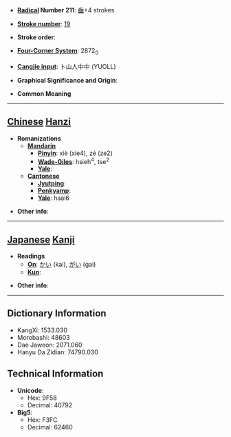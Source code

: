 * '''[[Wiktionary:Chinese radical index| Radical]] Number 211''': [[Wiktionary:Chinese radical index 齒|齒]]+4 strokes

* '''[[Wiktionary:Chinese total strokes index|Stroke number]]''': [[Wiktionary:Chinese total strokes index 19|19]]

* '''Stroke order''': 

* '''[[Wiktionary:Chinese four corner index|Four-Corner System]]''': 2872<sub>0</sub>

* '''[[Wiktionary:Chinese Cangjie index|Cangjie input]]''': 卜山人中中 (YUOLL)

* '''Graphical Significance and Origin''': 

* '''Common Meaning'''

----

== [[Chinese]] [[Hanzi]] ==

* '''Romanizations'''
** '''[[Mandarin]]'''
*** '''[[Pinyin]]''': xiè (xie4), zé (ze2)
*** '''[[Wade-Giles]]''': hsieh<sup>4</sup>, tse<sup>2</sup>
*** '''[[Yale]]''': 
** '''[[Cantonese]]'''
*** '''[[Jyutping]]''':
*** '''[[Penkyamp]]''': 
*** '''[[Yale]]''': haai6

* '''Other info''': 

----

== [[Japanese]] [[Kanji]] ==

* '''Readings'''
** '''[[On]]''': [[かい]] (kai), [[がい]] (gai)
** '''[[Kun]]''': 

* '''Other info''':  

----

== Dictionary Information ==

* KangXi: 1533.030
* Morobashi: 48603
* Dae Jaweon: 2071.060
* Hanyu Da Zidian: 74790.030

== Technical Information ==

* '''Unicode''':
** Hex: 9F58
** Decimal: 40792
* '''Big5''':
** Hex: F3FC
** Decimal: 62460